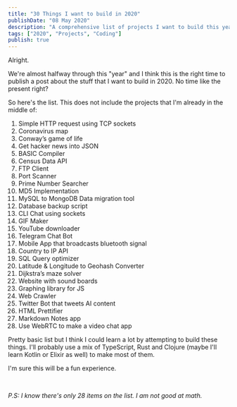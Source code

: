 ```yaml
---
title: "30 Things I want to build in 2020"
publishDate: "08 May 2020"
description: "A comprehensive list of projects I want to build this year"
tags: ["2020", "Projects", "Coding"]
publish: true
---
```


Alright.

We're almost halfway through this "year" and I think this is the right time to publish a post about the stuff that I want to build in 2020. No time like the present right?

So here's the list. This does not include the projects that I'm already in the middle of:

1. Simple HTTP request using TCP sockets
2. Coronavirus map
3. Conway’s game of life
4. Get hacker news into JSON
5. BASIC Compiler
6. Census Data API
7. FTP Client
8. Port Scanner
9. Prime Number Searcher
10. MD5 Implementation
11. MySQL to MongoDB Data migration tool
12. Database backup script
13. CLI Chat using sockets
14. GIF Maker
15. YouTube downloader
16. Telegram Chat Bot
17. Mobile App that broadcasts bluetooth signal
18. Country to IP API
19. SQL Query optimizer
20. Latitude & Longitude to Geohash Converter
21. Dijkstra’s maze solver
22. Website with sound boards
23. Graphing library for JS
24. Web Crawler
25. Twitter Bot that tweets AI content
26. HTML Prettifier
27. Markdown Notes app
28. Use WebRTC to make a video chat app

Pretty basic list but I think I could learn a lot by attempting to build these things.
I'll probably use a mix of TypeScript, Rust and Clojure (maybe I'll learn Kotlin or Elixir as well) to make most of them.

I'm sure this will be a fun experience.

<br />

_P.S: I know there's only 28 items on the list. I am not good at math._
